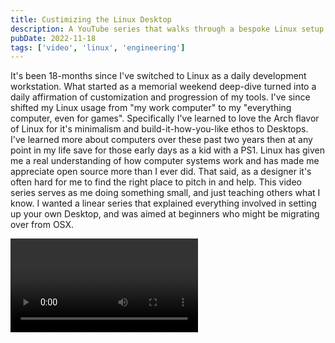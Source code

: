 ```yaml
---
title: Custimizing the Linux Desktop
description: A YouTube series that walks through a bespoke Linux setup
pubDate: 2022-11-18
tags: ['video', 'linux', 'engineering']
---
```



It's been 18-months since I've switched to Linux as a daily development workstation. What started as a memorial weekend deep-dive turned into a daily affirmation of customization and progression of my tools. I've since shifted my Linux usage from "my work computer" to my "everything computer, even for games". Specifically I've learned to love the Arch flavor of Linux for it's minimalism and build-it-how-you-like ethos to Desktops. I've learned more about computers over these past two years then at any point in my life save for those early days as a kid with a PS1. Linux has given me a real understanding of how computer systems work and has made me appreciate open source more than I ever did. That said, as a designer it's often hard for me to find the right place to pitch in and help. This video series serves as me doing something small, and just teaching others what I know. I wanted a linear series that explained everything involved in setting up your own Desktop, and was aimed at beginners who might be migrating over from OSX.

<Video id="QOcwhR7E7HY" />

